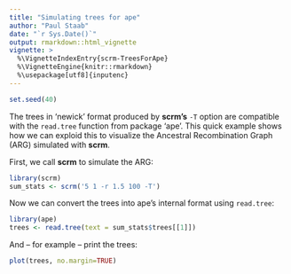 ```yaml
---
title: "Simulating trees for ape"
author: "Paul Staab"
date: "`r Sys.Date()`"
output: rmarkdown::html_vignette
vignette: >
  %\VignetteIndexEntry{scrm-TreesForApe}
  %\VignetteEngine{knitr::rmarkdown}
  %\usepackage[utf8]{inputenc}
---
```


```r
set.seed(40)
```

The trees in 'newick' format produced by __scrm's__ `-T` option are compatible 
with the `read.tree` function from package 'ape'. This quick example shows how
we can exploid this to visualize the Ancestral Recombination Graph (ARG) 
simulated with __scrm__.


First, we call __scrm__ to simulate the ARG:

```r
library(scrm)
sum_stats <- scrm('5 1 -r 1.5 100 -T')
```

Now we can convert the trees into ape's internal format using `read.tree`:
```r
library(ape)
trees <- read.tree(text = sum_stats$trees[[1]])
```

And -- for example -- print the trees:
```r
plot(trees, no.margin=TRUE)
```
